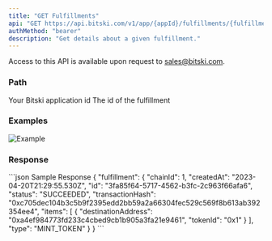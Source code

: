 ```yaml
---
title: "GET Fulfillments"
api: "GET https://api.bitski.com/v1/app/{appId}/fulfillments/{fulfillmentId}"
authMethod: "bearer"
description: "Get details about a given fulfillment."
---
```


<Note>Access to this API is available upon request to sales@bitski.com.</Note>

### Path

<ParamField path="appId" type="string" required>
  Your Bitski application id
</ParamField>

<ParamField path="fulfillmentId" type="string" required>
  The id of the fulfillment
</ParamField>

### Examples

![Example](/assets/images/fulfillment-a1c500bae89cda3612a85b6d2ce335da.jpeg "Fulfilled Order")

### Response

<ResponseField name="fulfillment" type="Fulfillment object" required>
  <Expandable title="properties">
    <ResponseField name="id" type="string" required/>
    <ResponseField name="chainId" type="number" required/>
    <ResponseField name="createdAt" type="string" required/>
    <ResponseField name="status" type="string" required/>
    <ResponseField name="transactionHash" type="string" />
    <ResponseField name="type" type="string" required/>
    <ResponseField name="items" type="array" required/>
  </Expandable>
</ResponseField>

<ResponseExample>
```json Sample Response
{
  "fulfillment": {
    "chainId": 1,
    "createdAt": "2023-04-20T21:29:55.530Z",
    "id": "3fa85f64-5717-4562-b3fc-2c963f66afa6",
    "status": "SUCCEEDED",
    "transactionHash": "0xc705dec104b3c5b9f2395edd2bb59a2a66304fec529c569f8b613ab392354ee4",
    "items": [
      {
        "destinationAddress": "0xa4ef984773fd233c4cbed9cb1b905a3fa21e9461",
        "tokenId": "0x1"
      }
    ],
    "type": "MINT_TOKEN"
  }
}
```
</ResponseExample>
